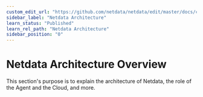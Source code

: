```yaml
---
custom_edit_url: "https://github.com/netdata/netdata/edit/master/docs/category-overview-pages/netdata-architecture.md"
sidebar_label: "Netdata Architecture"
learn_status: "Published"
learn_rel_path: "Netdata Architecture"
sidebar_position: "0"
---
```

# Netdata Architecture Overview

This section's purpose is to explain the architecture of Netdata, the role of the Agent and the Cloud, and more.
